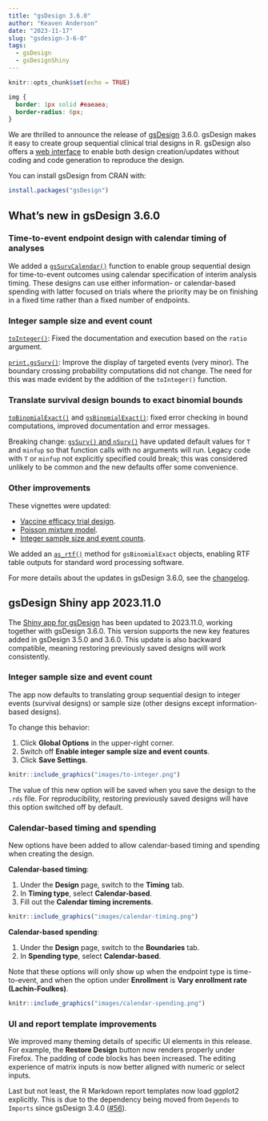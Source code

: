 ```yaml
---
title: "gsDesign 3.6.0"
author: "Keaven Anderson"
date: "2023-11-17"
slug: "gsdesign-3-6-0"
tags:
  - gsDesign
  - gsDesignShiny
---
```


```r
knitr::opts_chunk$set(echo = TRUE)
```

```css
img {
  border: 1px solid #eaeaea;
  border-radius: 6px;
}
```

We are thrilled to announce the release of [gsDesign](https://keaven.github.io/gsDesign/) 3.6.0.
gsDesign makes it easy to create group sequential clinical trial designs in R.
gsDesign also offers a [web interface](https://rinpharma.shinyapps.io/gsdesign/)
to enable both design creation/updates without coding and code generation
to reproduce the design.

You can install gsDesign from CRAN with:

```r
install.packages("gsDesign")
```

## What's new in gsDesign 3.6.0

### Time-to-event endpoint design with calendar timing of analyses

We added a [`gsSurvCalendar()`](https://keaven.github.io/gsDesign/reference/gsSurvCalendar.html)
function to enable group sequential design for time-to-event outcomes
using calendar specification of interim analysis timing.
These designs can use either information- or calendar-based spending with latter
focused on trials where the priority may be on finishing in a fixed time
rather than a fixed number of endpoints.

### Integer sample size and event count

[`toInteger()`](https://keaven.github.io/gsDesign/reference/toInteger.html):
Fixed the documentation and execution based on the `ratio` argument.

[`print.gsSurv()`](https://keaven.github.io/gsDesign/reference/nSurv.html):
Improve the display of targeted events (very minor).
The boundary crossing probability computations did not change.
The need for this was made evident by the addition of the `toInteger()` function.

### Translate survival design bounds to exact binomial bounds

[`toBinomialExact()`](https://keaven.github.io/gsDesign/reference/toBinomialExact.html) and
[`gsBinomialExact()`](https://keaven.github.io/gsDesign/reference/gsBinomialExact.html):
fixed error checking in bound computations, improved documentation and error messages.

Breaking change: [`gsSurv()` and `nSurv()`](https://keaven.github.io/gsDesign/reference/nSurv.html)
have updated default values for `T` and `minfup` so that function calls
with no arguments will run.
Legacy code with `T` or `minfup` not explicitly specified could break;
this was considered unlikely to be common and the new defaults offer some convenience.

### Other improvements

These vignettes were updated:

- [Vaccine efficacy trial design](https://keaven.github.io/gsDesign/articles/VaccineEfficacy.html).
- [Poisson mixture model](https://keaven.github.io/gsDesign/articles/PoissonMixtureModel.html).
- [Integer sample size and event counts](https://keaven.github.io/gsDesign/articles/toInteger.html).

We added an [`as_rtf()`](https://keaven.github.io/gsDesign/reference/as_rtf.html)
method for `gsBinomialExact` objects,
enabling RTF table outputs for standard word processing software.

For more details about the updates in gsDesign 3.6.0, see the
[changelog](https://keaven.github.io/gsDesign/news/).

## gsDesign Shiny app 2023.11.0

The [Shiny app for gsDesign](https://rinpharma.shinyapps.io/gsdesign/)
has been updated to 2023.11.0, working together with gsDesign 3.6.0.
This version supports the new key features added in gsDesign 3.5.0 and 3.6.0.
This update is also backward compatible, meaning restoring previously saved
designs will work consistently.

### Integer sample size and event count

The app now defaults to translating group sequential design to
integer events (survival designs) or sample size
(other designs except information-based designs).

To change this behavior:

1. Click **Global Options** in the upper-right corner.
2. Switch off **Enable integer sample size and event counts**.
3. Click **Save Settings**.

```r
knitr::include_graphics("images/to-integer.png")
```

The value of this new option will be saved when you save the design to
the `.rds` file. For reproducibility, restoring previously saved designs
will have this option switched off by default.

### Calendar-based timing and spending

New options have been added to allow calendar-based timing and spending when
creating the design.

**Calendar-based timing**:

1. Under the **Design** page, switch to the **Timing** tab.
2. In **Timing type**, select **Calendar-based**.
3. Fill out the **Calendar timing increments**.

```r
knitr::include_graphics("images/calendar-timing.png")
```

**Calendar-based spending**:

1. Under the **Design** page, switch to the **Boundaries** tab.
2. In **Spending type**, select **Calendar-based**.

Note that these options will only show up when the endpoint type is
time-to-event, and when the option under **Enrollment** is
**Vary enrollment rate (Lachin-Foulkes)**.

```r
knitr::include_graphics("images/calendar-spending.png")
```

### UI and report template improvements

We improved many theming details of specific UI elements in this release.
For example, the **Restore Design** button now renders properly under Firefox.
The padding of code blocks has been increased. The editing experience of
matrix inputs is now better aligned with numeric or select inputs.

Last but not least, the R Markdown report templates now load ggplot2 explicitly.
This is due to the dependency being moved from `Depends` to `Imports`
since gsDesign 3.4.0 ([#56](https://github.com/keaven/gsDesign/issues/56)).
